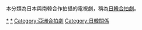 本分類為日本與南韓合作拍攝的電視劇，稱為[[日韓合拍劇|日韓合拍劇]]。

[[Category:日本電視劇|*]]
[[Category:韓國電視劇|*]]


[[Category:亞洲合拍劇|Category:亞洲合拍劇]]
[[Category:日韓關係|Category:日韓關係]]